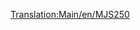 [[Translation:Main/en/MJS250]]{{en/-}}{{hu/Navbox Mozdonyok}}
{{hu/Vonatok|Name=MJS250
|Image=[[File:en/Mjs250.png]]
|Cost=£9,375 ($18.750)
|Speed=80 km/h (50 mph)
|Weight=65 t
|Power=600 LE (448 kW)
|Annual=£990 ($1.980)
|Designed=1955
|Lifespan=22
|Capacity=N/A
|Leírás=Az MJS250 az elsőként megvásárolható dízelmozdony a szubarktikus és a szubtrópusi éghajlaton. Olcsó, de sebességnek is, erőnek is híján áll. Bár két MJS250 egy szerelvényben olcsóbb és több teljesítményt ad, mint egy [[Main/hu/Wills 2-8-0|Wills 2-8-0]], érdemes lecserélni, amint lehetséges. 
|Valósság=Hasonlít a Davenport Locomotive Works 44 tonnás dízelmozdonyára.}}